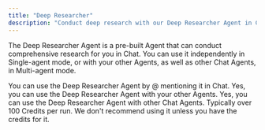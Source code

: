 ```yaml
---
title: "Deep Researcher"
description: "Conduct deep research with our Deep Researcher Agent in Chat"
---
```


The Deep Researcher Agent is a pre-built Agent that can conduct comprehensive research for you in Chat. You can use it independently in Single-agent mode, or with your other Agents, as well as other Chat Agents, in Multi-agent mode.

<AccordionGroup>
    <Accordion title="How do I use the Deep Researcher Agent?">You can use the Deep Researcher Agent by @ mentioning it in Chat.</Accordion>
    <Accordion title="Can I use the Deep Researcher Agent with my other Agents?">Yes, you can use the Deep Researcher Agent with your other Agents.</Accordion> 
    <Accordion title="Can I use the Deep Researcher Agent with other Chat Agents?">Yes, you can use the Deep Researcher Agent with other Chat Agents.</Accordion>
    <Accordion title="How many credits does the Deep Researcher Agent use?">Typically over 100 Credits per run. We don't recommend using it unless you have the credits for it.</Accordion>
</AccordionGroup>

